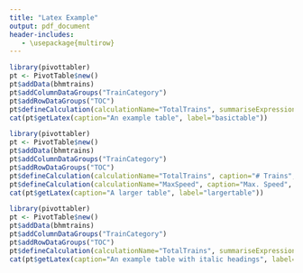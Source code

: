 ```yaml
---
title: "Latex Example"
output: pdf_document
header-includes:
   - \usepackage{multirow}
---
```


```r
library(pivottabler)
pt <- PivotTable$new()
pt$addData(bhmtrains)
pt$addColumnDataGroups("TrainCategory")
pt$addRowDataGroups("TOC")
pt$defineCalculation(calculationName="TotalTrains", summariseExpression="n()")
cat(pt$getLatex(caption="An example table", label="basictable"))
```


```r
library(pivottabler)
pt <- PivotTable$new()
pt$addData(bhmtrains)
pt$addColumnDataGroups("TrainCategory")
pt$addRowDataGroups("TOC")
pt$defineCalculation(calculationName="TotalTrains", caption="# Trains", summariseExpression="n()")
pt$defineCalculation(calculationName="MaxSpeed", caption="Max. Speed", summariseExpression="max(SchedSpeedMPH, na.rm=TRUE)")
cat(pt$getLatex(caption="A larger table", label="largertable"))
```


```r
library(pivottabler)
pt <- PivotTable$new()
pt$addData(bhmtrains)
pt$addColumnDataGroups("TrainCategory")
pt$addRowDataGroups("TOC")
pt$defineCalculation(calculationName="TotalTrains", summariseExpression="n()")
cat(pt$getLatex(caption="An example table with italic headings", label="italicstable", italicHeadings=TRUE))
```
